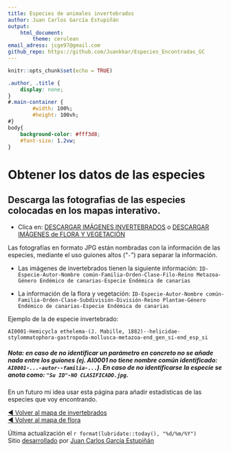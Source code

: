 ```yaml
---
title: Especies de animales invertebrados
author: Juan Carlos García Estupiñán
output: 
    html_document:
        theme: cerulean
email_adress: jcge97@gmail.com
github_repo: https://github.com/Juankkar/Especies_Encontradas_GC
---
```


```r
knitr::opts_chunk$set(echo = TRUE)
```

```css
.author, .title {
    display: none;
}
#.main-container {
        #width: 100%;
        #height: 100vh;
#}
body{
    background-color: #fff3d8;
    #font-size: 1.2vw;
}
```

# **Obtener los datos de las especies**

## Descarga las fotografias de las especies colocadas en los mapas interativo.

* Clica en: [DESCARGAR IMÁGENES INVERTEBRADOS](https://www.dropbox.com/scl/fo/j8wy15nzlrpn98dkpsu6e/h?rlkey=27la6qjalew06kc9wy3cgundv&dl=1) o [DESCARGAR IMÁGENES de FLORA Y VEGETACIÓN](https://www.dropbox.com/scl/fo/z9ad8tcbh02d2zy7g7xf0/h?rlkey=yvu3gii63sfvpicsgplvbty88&dl=1) 

Las fotografías en formato JPG están nombradas con la información de las especies, mediante el uso guiones altos ("```-```") para separar la información.

* Las imágenes de invertebrados tienen la siguiente información: ```ID-Especie-Autor-Nombre común-Familia-Orden-Clase-Filo-Reino Metazoa-Género Endémico de canarias-Especie Endémica de canarias``` 

* La información de la flora y vegetación: ```ID-Especie-Autor-Nombre común-Familia-Orden-Clase-Subdivisión-División-Reino Plantae-Género Endémico de canarias-Especie Endémica de canarias``` 

Ejemplo de la de especie invertebrado:

```
AI0001-Hemicycla ethelema-(J. Mabille, 1882)--helicidae-stylommatophora-gastropoda-mollusca-metazoa-end_gen_si-end_esp_si
```

##### **Nota:** en caso de no identificar un parámetro en concreto no se añade nada entre los guiones (ej. AI0001 no tiene nombre común identificado: ```AI0001-...-autor--familia-...```). En caso de no identificarse la especie se anota como: ```"Su ID"-NO CLASIFICADO.jpg```.

En un futuro mi idea usar esta página para añadir estadísticas de las especies que voy encontrando.

<a href="./invertebrates">&#9664; Volver al mapa de invertebrados</a>  
<a href="./flora">&#9664; Volver al mapa de flora</a>  

Última actualización el `r format(lubridate::today(), "%d/%m/%Y")`  
Sitio [desarrollado](`r rmarkdown::metadata$github_repo`) por [Juan Carlos García Estupiñán](mailto:`r rmarkdown::metadata$email_adress`)
